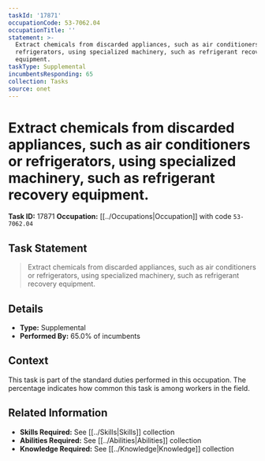 ```yaml
---
taskId: '17871'
occupationCode: 53-7062.04
occupationTitle: ''
statement: >-
  Extract chemicals from discarded appliances, such as air conditioners or
  refrigerators, using specialized machinery, such as refrigerant recovery
  equipment.
taskType: Supplemental
incumbentsResponding: 65
collection: Tasks
source: onet
---
```

# Extract chemicals from discarded appliances, such as air conditioners or refrigerators, using specialized machinery, such as refrigerant recovery equipment.

**Task ID:** 17871
**Occupation:** [[../Occupations|Occupation]] with code `53-7062.04`

## Task Statement

> Extract chemicals from discarded appliances, such as air conditioners or refrigerators, using specialized machinery, such as refrigerant recovery equipment.

## Details

- **Type:** Supplemental
- **Performed By:** 65.0% of incumbents

## Context

This task is part of the standard duties performed in this occupation. The percentage indicates how common this task is among workers in the field.

## Related Information

- **Skills Required:** See [[../Skills|Skills]] collection
- **Abilities Required:** See [[../Abilities|Abilities]] collection
- **Knowledge Required:** See [[../Knowledge|Knowledge]] collection
